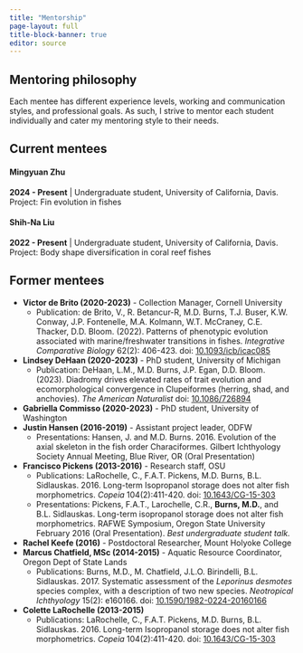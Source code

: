 ```yaml
---
title: "Mentorship"
page-layout: full
title-block-banner: true
editor: source
---
```


## Mentoring philosophy

Each mentee has different experience levels, working and communication styles, and professional goals. As such, I strive to mentor each student individually and cater my mentoring style to their needs.

## Current mentees

#### **Mingyuan Zhu**

**2024 - Present** \| Undergraduate student, University of California, Davis.  
Project: Fin evolution in fishes

#### **Shih-Na Liu**

**2022 - Present** \| Undergraduate student, University of California, Davis.  
Project: Body shape diversification in coral reef fishes


## Former mentees

-   **Victor de Brito (2020-2023)** - Collection Manager, Cornell University
    -  Publication: de Brito, V., R. Betancur-R, M.D. Burns, T.J. Buser, K.W. Conway, J.P. Fontenelle, M.A. Kolmann, W.T. McCraney, C.E. Thacker, D.D. Bloom. (2022). Patterns of phenotypic evolution associated with marine/freshwater transitions in fishes. *Integrative Comparative Biology* 62(2): 406-423. doi: [10.1093/icb/icac085](https://academic.oup.com/icb/article/62/2/406/6604365){target="_blank"}
-   **Lindsey DeHaan (2020-2023)** - PhD student, University of Michigan
    -    Publication: DeHaan, L.M., M.D. Burns, J.P. Egan, D.D. Bloom. (2023). Diadromy drives elevated rates of trait evolution and ecomorphological convergence in Clupeiformes (herring, shad, and anchovies). *The American Naturalist* doi: [10.1086/726894](https://www.journals.uchicago.edu/doi/abs/10.1086/726894?journalCode=an){target="_blank"}
-   **Gabriella Commisso (2020-2023)** - PhD student, University of Washington
-   **Justin Hansen (2016-2019)** - Assistant project leader, ODFW
    -   Presentations: Hansen, J. and M.D. Burns. 2016. Evolution of the axial skeleton in the fish order Characiformes. Gilbert Ichthyology Society Annual Meeting, Blue River, OR (Oral Presentation)
-   **Francisco Pickens (2013-2016)** - Research staff, OSU
    -   Publications: LaRochelle, C., F.A.T. Pickens, M.D. Burns, B.L. Sidlauskas. 2016. Long-term Isopropanol storage does not alter fish morphometrics. *Copeia* 104(2):411-420. doi: [10.1643/CG-15-303](https://doi.org/10.1643/CG-15-303){target="_blank"}
    -   Presentations: Pickens, F.A.T., Larochelle, C.R., **Burns, M.D.**, and B.L. Sidlauskas. Long-term isopropanol storage does not alter fish morphometrics. RAFWE Symposium, Oregon State University February 2016 (Oral Presentation). *Best undergraduate student talk.*
-   **Rachel Keefe (2016)** - Postdoctoral Researcher, Mount Holyoke College
-   **Marcus Chatfield, MSc (2014-2015)** - Aquatic Resource Coordinator, Oregon Dept of State Lands
    -   Publications: Burns, M.D., M. Chatfield, J.L.O. Birindelli, B.L. Sidlauskas. 2017. Systematic assessment of the *Leporinus desmotes* species complex, with a description of two new species. *Neotropical Ichthyology* 15(2): e160166. doi: [10.1590/1982-0224-20160166](https://doi.org/10.1590/1982-0224-20160166){target="_blank"}
-   **Colette LaRochelle (2013-2015)**
    -   Publications: LaRochelle, C., F.A.T. Pickens, M.D. Burns, B.L. Sidlauskas. 2016. Long-term Isopropanol storage does not alter fish morphometrics. *Copeia* 104(2):411-420. doi: [10.1643/CG-15-303](https://doi.org/10.1643/CG-15-303){target="_blank"}
